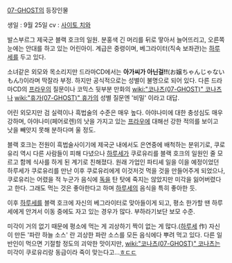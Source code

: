 [[07-GHOST]]의 등장인물

생일 : 9월 25일 
cv : [[사이토 치와]]

발스부르그 제국군 블랙 호크의 일원. 분홍색 긴 머리를 뒤로 땋아서 늘어뜨리고, 오른쪽 눈에는 안대를 하고 있는 어린아이. 
계급은 중령이며, 베그라이터(직속 보좌관)는 [[하루세]]를 두고 있다.

소녀같은 외모와 목소리지만 드라마CD에서는 '''아가씨가 아닌걸!!'''(お嬢ちゃんじゃないもん!)이라며 딱잘라 부정. 하지만 공식적으로는 성별이 불명으로 되어 있다. 다른 드라마CD의 [[프라우]]의 질문이나 코믹스 뒷부분 만화의 [[wiki:"코나츠(07-GHOST)" 코나츠]]나 [[wiki:"휴가(07-GHOST)" 휴가]]의 성별 질문엔 '비밀' 이라고 대답.

어린 외모지만 검 실력이나 흑법술의 수준은 매우 높다. 아야나미에 대한 충성심도 매우 강하며, 아야나미(페어로렌)의 낫을 가지고 있는 [[프라우]]에 대해선 강한 적의를 보이고 낫을 빼앗지 못해 분하다며 울 정도.

블랙 호크는 전원이 흑법술사이기에 제국군 내에서도 은연중에 배척하는 분위기로, 쿠로유리 역시 다른 사람들이 피해 다녔으나 [[하루세]]가 쿠로유리를 블랙 호크의 일원인 줄 모르고 함께 식사를 하게 된 계기로 친해졌다. 원래 가업인 파티셰 일을 이을 예정이었던 하루세가 쿠로유리를 만난 이후 쿠로유리에게 이것저것 먹을 것을 만들어주게 되었으나, 쿠로유리는 어렸을 적 누군가 음식에 [[독]]을 탄 탓에 죽지는 않았지만 미각을 잃어버렸다고 한다. 그래도 먹는 것은 좋아한다고 하며 [[하루세]]의 음식을 특히 좋아한 듯. 

이후 [[하루세]]를 블랙 호크에 자신의 베그라이터로 맞아들이게 되고, 평소 한가할 땐 하루세에게 안겨서 이동 중에도 자고 있는 경우가 많다. 부하라기보단 보모 수준.

미각이 거의 없기 때문에 평소에 먹는 게 괴상하기 짝이 없는 게 많다.([[하루세]] 作) 자신이 만든 '파란 하늘 소스' 란 괴상한 파란 소스를 모든 음식에다 뿌려 먹고 있다. 다른 일반인이 먹으면 기절할 정도의 괴악한 맛이지만, [[wiki:"코나츠(07-GHOST)" 코나츠]]는 미각이 쿠로유리랑 동급이라 죽이 맞는다고...[[ㅎㄷㄷ]]

